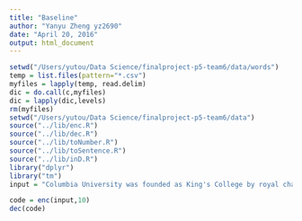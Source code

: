```yaml
---
title: "Baseline"
author: "Yanyu Zheng yz2690"
date: "April 20, 2016"
output: html_document
---
```


```r
setwd("/Users/yutou/Data Science/finalproject-p5-team6/data/words")
temp = list.files(pattern="*.csv")
myfiles = lapply(temp, read.delim)
dic = do.call(c,myfiles)
dic = lapply(dic,levels)
rm(myfiles)
setwd("/Users/yutou/Data Science/finalproject-p5-team6/data")
source("../lib/enc.R")
source("../lib/dec.R")
source("../lib/toNumber.R")
source("../lib/toSentence.R")
source("../lib/inD.R")
library("dplyr")
library("tm")
input = "Columbia University was founded as King's College by royal charter of King George II of England. It is the oldest institution of higher learning in the state of New York and the fifth oldest in the United States. Controversy preceded the founding of the College, with various groups competing to determine its location and religious affiliation. Advocates of New York City met with success on the first point, while the Anglicans prevailed on the latter. However, all constituencies agreed to commit themselves to principles of religious liberty in establishing the policies of the College."

code = enc(input,10)
dec(code)
```

